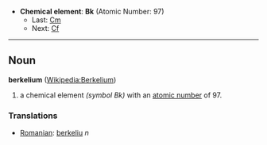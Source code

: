*'''Chemical element''': '''Bk''' (Atomic Number: 97)
**Last: [[Curium|Cm]]
**Next: [[Californium|Cf]]
----
== Noun ==
'''berkelium''' ([[en:Berkelium|Wikipedia:Berkelium]])

# a chemical element ''(symbol Bk)'' with an [[atomic number]] of 97.

===Translations===
*[[Romanian]]: [[berkeliu]] ''n''
